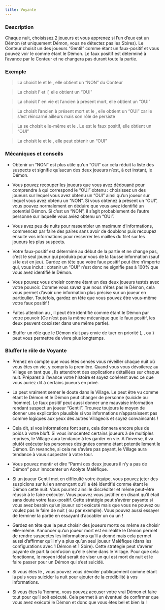 ```yaml
---
title: Voyante
---
```



<Role VOYANTE header />

### Description
Chaque nuit, choisissez 2 joueurs et vous apprenez si l’un d’eux est un Démon (et uniquement Démon, vous ne détectez pas les Sbires).
Le Conteur choisit un des joueurs “Gentil” comme étant un faux-positif et vous pouvez voir le <Role RECLUS /> comme étant le Démon. Le faux positif est déterminé à l’avance par le Conteur et ne changera pas durant toute la partie.
 
### Exemple
> La <Role VOYANTE /> choisit le <Role MOINE /> et le <Role CROQUE_MORT />, elle obtient un “NON” du Conteur

> La <Role VOYANTE /> choisit l’<Role IMP /> et l’<Role EMPATHIQUE />, elle obtient un “OUI”

> La <Role VOYANTE /> choisit l’<Role IMP /> en vie et l’ancien <Role IMP /> à présent mort, elle obtient un “OUI”

> La <Role VOYANTE /> choisit l’ancien <Role IMP /> à présent mort et le <Role CUISTOT />, elle obtient un “OUI” car le <Role IMP /> s’est réincarné ailleurs mais son rôle de <Role IMP /> persiste 

> La <Role VOYANTE /> se choisit elle-même et le <Role VERTUEUX />. Le <Role VERTUEUX /> est le faux positif, elle obtient un “OUI”

> La <Role VOYANTE /> choisit le <Role RECLUS /> et le <Role GARDIEN />, elle peut obtenir un “OUI”


### Mécaniques et conseils
- Obtenir un “NON” est plus utile qu’un “OUI” car cela réduit la liste des suspects et signifie qu’aucun des deux joueurs n’est, à cet instant, le Démon.

- Vous pouvez recouper les joueurs que vous avez dédouané pour comprendre à qui correspond le “OUI” obtenu : choisissez un des joueurs sur lequel vous avez obtenu un “OUI” ainsi qu’un joueur sur lequel vous avez obtenu un “NON”. Si vous obtenez à présent un “OUI”, vous pouvez normalement en déduire que vous avez identifié un potentiel Démon. Si c’est un “NON”, il s’agit probablement de l’autre personne sur laquelle vous aviez obtenu un “OUI”.

- Vous avez peu de nuits pour rassembler un maximum d’informations, commencez par faire des paires sans avoir de doublons puis recoupez ensuite vos informations pour resserrer les mailles du filet sur les joueurs les plus suspects.

- Votre faux-positif est déterminé au début de la partie et ne change pas, c’est le seul joueur qui produira pour vous de la fausse information (sauf si le <Role RECLUS /> est en jeu). Gardez en tête que votre faux positif peut être n’importe qui, vous inclut : obtenir un “OUI” n’est donc ne signifie pas à 100% que vous avez identifié le Démon.

- Vous pouvez vous choisir comme étant un des deux joueurs testés avec votre pouvoir. Comme vous savez que nous n’êtes pas le Démon, cela vous permet d’avoir une information plus précise sur un joueur en particulier. Toutefois, gardez en tête que vous pouvez être vous-même votre faux positif !

- Faites attention au <Role RECLUS />, il peut être identifié comme étant le Démon par votre pouvoir (Ce n’est pas la même mécanique que le faux positif, les deux peuvent coexister dans une même partie).

- Bluffer un rôle que le Démon n’ait pas envie de tuer en priorité (<Role VERTUEUX />, <Role MAJORDOME />, <Role SOLDAT /> ou <Role GARDIEN />) peut vous permettre de vivre plus longtemps.
 
### Bluffer le rôle de Voyante

- Prenez en compte que vous êtes censés vous réveiller chaque nuit où vous êtes en vie, y compris la première. Quand vous vous dévoilerez au Village en tant que <Role VOYANTE />, ils attendront des explications détaillées sur chaque nuit. Préparez à l’avance votre histoire et soyez cohérent avec ce que vous auriez dit à certains joueurs en privé.

- La <Role VOYANTE /> peut vraiment semer le doute dans le Village. Le <Role RECLUS /> peut être vu comme étant le Démon et le Démon peut changer de personne (suicide ou <Role CROQUEUSE_D_HOMMES />’homme). Le faux positif peut aussi donner une mauvaise information rendant suspect un joueur “Gentil”. Trouvez toujours le moyen de donner une explication plausible si vos informations n’apparaissent pas comme logiques aux yeux des autres Villageois et soyez convaincants !

- Cela dit, si vos informations font sens, cela donnera encore plus de poids à votre bluff. Si vous innocentez certains joueurs à de multiples reprises, le Village aura tendance à les garder en vie. A l’inverse, il va plutôt exécuter les personnes désignées comme étant potentiellement le Démon. En revanche, si cela ne s’avère pas payant, le Village aura tendance à vous suspecter à votre tour.

- Vous pouvez mentir et dire “Parmi ces deux joueurs il n’y a pas de Démon” pour innocenter un Acolyte Maléfique.

- Si un joueur Gentil met en difficulté votre équipe, vous pouvez jeter des suspicions sur lui en annonçant qu’il a été identifié comme étant le Démon cette nuit. Vous pourrez ainsi le discréditer et même peut-être réussir à le faire exécuter. Vous pouvez vous justifier en disant qu’il était sans doute votre faux-positif. Cette stratégie peut s’avérer payante si vous avez besoin qu’un joueur soit exécuté mais que vous ne pouvez ou voulez pas le faire de nuit (<Role SOLDAT /> ou <Role GARDIEN /> par exemple). Vous pouvez aussi essayer de terminer la partie en essayant d’accabler un <Role VERTUEUX /> ou un <Role MAIRE /> !

- Gardez en tête que la <Role VOYANTE /> peut choisir des joueurs morts ou même se choisir elle-même. Annoncer qu’un joueur mort est en réalité le Démon permet de rendre suspectes les informations qu’il a donné mais cela permet aussi d’affirmer qu’il n’y a plus qu’un seul joueur Maléfique (dans les configurations avec 1 Démon et 1 Sbire). Cette stratégie peut s’avérer payante de part la confusion qu’elle sème dans le Village. Pour que cela fonctionne, le moyen idéal serait de viser un <Role GARDIEN /> qui est mort de nuit et le faire passer pour un Démon qui s’est suicidé.

- Si vous êtes le <Role IMP />, vous pouvez vous dévoiler publiquement comme étant la <Role VOYANTE /> puis vous suicider la nuit pour ajouter de la crédibilité à vos informations.

- Si vous êtes la <Role CROQUEUSE_D_HOMMES />’homme, vous pouvez accuser votre vrai Démon et faire tout pour qu’il soit exécuté. Cela permet à un éventuel <Role CROQUE_MORT /> de confirmer que vous avez exécuté le Démon et donc que vous êtes bel et bien la <Role VOYANTE /> !
